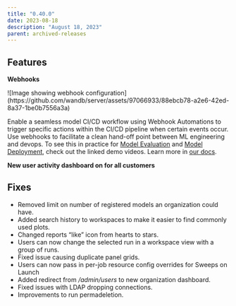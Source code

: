 ```yaml
---
title: "0.40.0"
date: 2023-08-18
description: "August 18, 2023"
parent: archived-releases
---
```



<Danger>
<Text/>
</Danger>

## Features

************Webhooks************

<Frame>
![Image showing webhook configuration](https://github.com/wandb/server/assets/97066933/88ebcb78-a2e6-42ed-8a37-1be0b7556a3a)
</Frame>


Enable a seamless model CI/CD workflow using Webhook Automations to trigger specific actions within the CI/CD pipeline when certain events occur. Use webhooks to facilitate a clean hand-off point between ML engineering and devops. To see this in practice for [Model Evaluation](https://www.youtube.com/watch?v=7j-Mtbo-E74) and [Model Deployment](https://www.youtube.com/watch?v=g5UiAFjM2nA), check out the linked demo videos. Learn more in [our docs](/models/automations/create-automations/webhook/). 

**************************************New user activity dashboard on for all customers**************************************

## Fixes

- Removed limit on number of registered models an organization could have.
- Added search history to workspaces to make it easier to find commonly used plots.
- Changed reports “like” icon from hearts to stars.
- Users can now change the selected run in a workspace view with a group of runs.
- Fixed issue causing duplicate panel grids.
- Users can now pass in per-job resource config overrides for Sweeps on Launch
- Added redirect from */admin/users* to new organization dashboard.
- Fixed issues with LDAP dropping connections.
- Improvements to run permadeletion.
